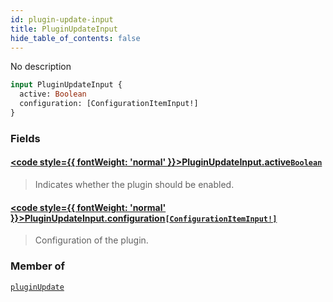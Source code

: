 ```yaml
---
id: plugin-update-input
title: PluginUpdateInput
hide_table_of_contents: false
---
```








No description

```graphql
input PluginUpdateInput {
  active: Boolean
  configuration: [ConfigurationItemInput!]
}
```


### Fields

#### [<code style={{ fontWeight: 'normal' }}>PluginUpdateInput.<b>active</b></code>](#)<Bullet />[`Boolean`](../../../developer/api-reference/scalars/boolean) <Badge class="secondary" text="scalar"/>
> Indicates whether the plugin should be enabled.
> 

#### [<code style={{ fontWeight: 'normal' }}>PluginUpdateInput.<b>configuration</b></code>](#)<Bullet />[`[ConfigurationItemInput!]`](../../../developer/api-reference/inputs/configuration-item-input) <Badge class="secondary" text="list"/> <Badge class="secondary" text="input"/>
> Configuration of the plugin.
> 



### Member of

[`pluginUpdate`](../../../developer/api-reference/mutations/plugin-update)  <Badge class="secondary" text="mutation"/>



